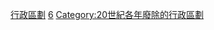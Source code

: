 {{Cat topic in year| topic=廢除的行政區劃|year=1956}}
[[Category:1956年廢除|行政區劃]]
[[Category:1950年代廢除的行政區劃|6]]
[[Category:20世紀各年廢除的行政區劃|Category:20世紀各年廢除的行政區劃]]